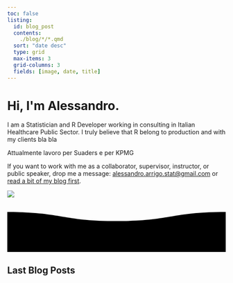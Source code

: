 ```yaml
---
toc: false
listing:
  id: blog_post
  contents:   
    ./blog/*/*.qmd
  sort: "date desc"
  type: grid
  max-items: 3
  grid-columns: 3
  fields: [image, date, title]
---
```




::: {.column-screen}

```{=html}
<link rel="stylesheet" href="html/landing_page_styles.css">

<div class="gradient_bg">
    <div class="hero section_padding">
        <div class="hero_content">
            <h1>Hi, I'm <span class="gradient_text">Alessandro</span>.</h1>
            <p>I am a Statistician and R Developer working in consulting in Italian Healthcare Public Sector. I truly believe that R belong to production and with my clients bla bla </p>
            <p>Attualmente lavoro per Suaders e per KPMG</p>
            <p>If you want to work with me as a collaborator, supervisor, instructor, or public speaker, drop me a message: <a href="mailto:alessandro.arrigo.stat@gmail.com" style="text-decoration: underline; text-decoration-color:var(--color-primary)" >alessandro.arrigo.stat@gmail.com</a> 
             or <a href="blog/index.html" style="text-decoration: underline; text-decoration-color:var(--color-primary)">read a bit of my blog first</a>.</p>
        </div>
        <div class="hero_image">
            <img src="/media/my_pic.jpeg"/>
        </div>
    </div>
</div>

```




```{=html}

<!-- Animazione  -->
<!-- https://github.com/SayanBarcha/Simple-Waves -->
<div class="wave-container">
<svg viewBox="0 0 120 30">
 <defs> 
   <filter id="goo">
      <feGaussianBlur in="SourceGraphic" stdDeviation="2" result="blur" />
      <feColorMatrix in="blur" mode="matrix" values="
           1 0 0 0 0  
           0 1 0 0 0  
           0 0 1 0 0  
           0 0 0 13 -9" result="goo" />
      <feBlend in="SourceGraphic" in2="goo" />
  	</filter>
     <path id="wave" d="M 0,10 C 30,10 30,15 60,15 90,15 90,10 120,10 150,10 150,15 180,15 210,15 210,10 240,10 v 28 h -240 z" />
  </defs> 

   <use id="wave3" class="wave" xlink:href="#wave" x="0" y="-2" ></use> 
   <use id="wave2" class="wave" xlink:href="#wave" x="0" y="0" ></use>
  <use id="wave1" class="wave" xlink:href="#wave" x="0" y="1" /></use>
  

</svg>
</div>
```

:::





## Last Blog Posts

::: {#blog_post}
:::
